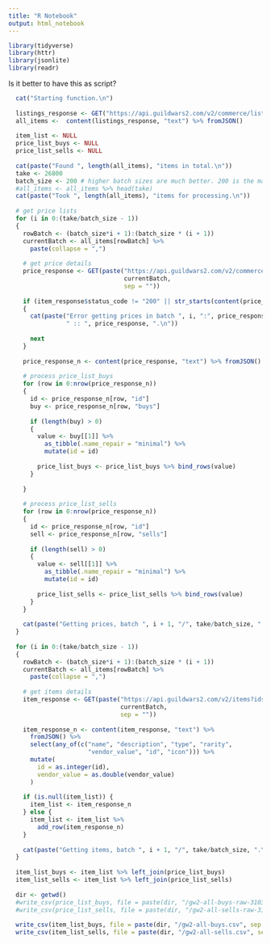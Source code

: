 ```yaml
---
title: "R Notebook"
output: html_notebook
---
```


```r
library(tidyverse)
library(httr)
library(jsonlite)
library(readr)
```

Is it better to have this as script?

```r
  cat("Starting function.\n")
  
  listings_response <- GET("https://api.guildwars2.com/v2/commerce/listings")
  all_items <-  content(listings_response, "text") %>% fromJSON()
  
  item_list <- NULL
  price_list_buys <- NULL
  price_list_sells <- NULL
  
  cat(paste("Found ", length(all_items), "items in total.\n"))
  take <- 26800
  batch_size <- 200 # higher batch sizes are much better. 200 is the maximum.
  #all_items <- all_items %>% head(take)
  cat(paste("Took ", length(all_items), "items for processing.\n"))
  
  # get price lists
  for (i in 0:(take/batch_size - 1))
  {
    rowBatch <- (batch_size*i + 1):(batch_size * (i + 1))
    currentBatch <- all_items[rowBatch] %>% 
      paste(collapse = ",")
   
    # get price details
    price_response <- GET(paste("https://api.guildwars2.com/v2/commerce/listings?ids=",
                                currentBatch,
                                sep = ""))
    
    if (item_response$status_code != "200" || str_starts(content(price_response, "text"), "<html>"))
    {
      cat(paste("Error getting prices in batch ", i, ":", price_response$status_code, 
                " :: ", price_response, ".\n"))
      
      next
    }
    
    price_response_n <- content(price_response, "text") %>% fromJSON()
    
    # process price_list_buys
    for (row in 0:nrow(price_response_n))
    {
      id <- price_response_n[row, "id"]
      buy <- price_response_n[row, "buys"]
    
      if (length(buy) > 0)
      {
        value <- buy[[1]] %>% 
          as_tibble(.name_repair = "minimal") %>% 
          mutate(id = id)
        
        price_list_buys <- price_list_buys %>% bind_rows(value)
      }
    
    }
    
    # process price_list_sells
    for (row in 0:nrow(price_response_n))
    {
      id <- price_response_n[row, "id"]
      sell <- price_response_n[row, "sells"]
    
      if (length(sell) > 0)
      {
        value <- sell[[1]] %>% 
          as_tibble(.name_repair = "minimal") %>% 
          mutate(id = id)
        
        price_list_sells <- price_list_sells %>% bind_rows(value)
      }
    }
    
    cat(paste("Getting prices, batch ", i + 1, "/", take/batch_size, ".\n"))
  }
  
  for (i in 0:(take/batch_size - 1))
  {
    rowBatch <- (batch_size*i + 1):(batch_size * (i + 1))
    currentBatch <- all_items[rowBatch] %>% 
      paste(collapse = ",")
   
    # get items details
    item_response <- GET(paste("https://api.guildwars2.com/v2/items?ids=",
                               currentBatch,
                               sep = ""))
    
    item_response_n <- content(item_response, "text") %>%
      fromJSON() %>% 
      select(any_of(c("name", "description", "type", "rarity",
                      "vendor_value", "id", "icon"))) %>% 
      mutate(
        id = as.integer(id),
        vendor_value = as.double(vendor_value)
      )
    
    if (is.null(item_list)) {
      item_list <- item_response_n
    } else {
      item_list <- item_list %>% 
        add_row(item_response_n)
    }
    
    cat(paste("Getting items, batch ", i + 1, "/", take/batch_size, ".\n"))
  }
  
  item_list_buys <- item_list %>% left_join(price_list_buys)
  item_list_sells <- item_list %>% left_join(price_list_sells)
  
  dir <- getwd()
  #write_csv(price_list_buys, file = paste(dir, "/gw2-all-buys-raw-3103.csv", sep = ""))
  #write_csv(price_list_sells, file = paste(dir, "/gw2-all-sells-raw-3103.csv", sep = ""))
  
  write_csv(item_list_buys, file = paste(dir, "/gw2-all-buys.csv", sep = ""))
  write_csv(item_list_sells, file = paste(dir, "/gw2-all-sells.csv", sep = ""))
```